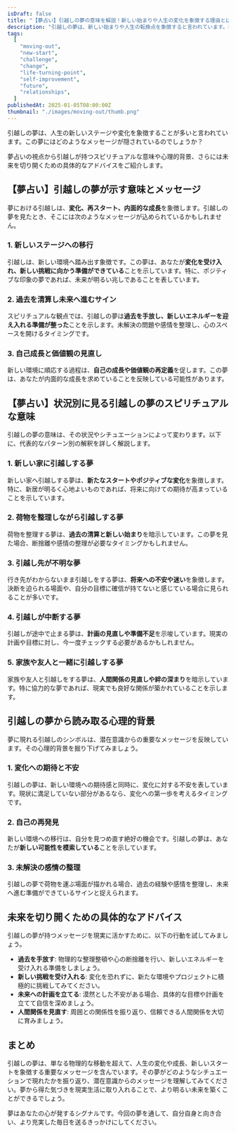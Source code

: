 ```yaml
---
isDraft: false
title: "【夢占い】引越しの夢の意味を解説！新しい始まりや人生の変化を象徴する理由とは？"
description: "引越しの夢は、新しい始まりや人生の転換点を象徴すると言われています。夢占いの観点から、引越しの夢が持つスピリチュアルな意味や心理的背景、具体的な行動指針を詳しく解説します。"
tags:
  [
    "moving-out",
    "new-start",
    "challenge",
    "change",
    "life-turning-point",
    "self-improvement",
    "future",
    "relationships",
  ]
publishedAt: 2025-01-05T08:00:00Z
thumbnail: "./images/moving-out/thumb.png"
---
```


引越しの夢は、人生の新しいステージや変化を象徴することが多いと言われています。この夢にはどのようなメッセージが隠されているのでしょうか？

夢占いの視点から引越しが持つスピリチュアルな意味や心理的背景、さらには未来を切り開くための具体的なアドバイスをご紹介します。

<TableOfContents />

<AdUnit />

## 【夢占い】引越しの夢が示す意味とメッセージ

夢における引越しは、<strong>変化、再スタート、内面的な成長</strong>を象徴します。引越しの夢を見たとき、そこには次のようなメッセージが込められているかもしれません。

### 1. 新しいステージへの移行

引越しは、新しい環境へ踏み出す象徴です。この夢は、あなたが<strong>変化を受け入れ、新しい挑戦に向かう準備ができている</strong>ことを示しています。特に、ポジティブな印象の夢であれば、未来が明るい兆しであることを表しています。

### 2. 過去を清算し未来へ進むサイン

スピリチュアルな観点では、引越しの夢は<strong>過去を手放し、新しいエネルギーを迎え入れる準備が整った</strong>ことを示します。未解決の問題や感情を整理し、心のスペースを開けるタイミングです。

### 3. 自己成長と価値観の見直し

新しい環境に順応する過程は、**自己の成長や価値観の再定義**を促します。この夢は、あなたが内面的な成長を求めていることを反映している可能性があります。

<AdUnit />

## 【夢占い】状況別に見る引越しの夢のスピリチュアルな意味

引越しの夢の意味は、その状況やシチュエーションによって変わります。以下に、代表的なパターン別の解釈を詳しく解説します。

### 1. 新しい家に引越しする夢

新しい家へ引越しする夢は、<strong>新たなスタートやポジティブな変化</strong>を象徴します。特に、新居が明るく心地よいものであれば、将来に向けての期待が高まっていることを示しています。

### 2. 荷物を整理しながら引越しする夢

荷物を整理する夢は、<strong>過去の清算と新しい始まり</strong>を暗示しています。この夢を見た場合、断捨離や感情の整理が必要なタイミングかもしれません。

### 3. 引越し先が不明な夢

行き先がわからないまま引越しをする夢は、<strong>将来への不安や迷い</strong>を象徴します。決断を迫られる場面や、自分の目標に確信が持てないと感じている場合に見られることが多いです。

### 4. 引越しが中断する夢

引越しが途中で止まる夢は、<strong>計画の見直しや準備不足</strong>を示唆しています。現実の計画や目標に対し、今一度チェックする必要があるかもしれません。

### 5. 家族や友人と一緒に引越しする夢

家族や友人と引越しをする夢は、<strong>人間関係の見直しや絆の深まり</strong>を暗示しています。特に協力的な夢であれば、現実でも良好な関係が築かれていることを示します。

<AdUnit />

## 引越しの夢から読み取る心理的背景

夢に現れる引越しのシンボルは、潜在意識からの重要なメッセージを反映しています。その心理的背景を掘り下げてみましょう。

### 1. 変化への期待と不安

引越しの夢は、新しい環境への期待感と同時に、変化に対する不安を表しています。現状に満足していない部分があるなら、変化への第一歩を考えるタイミングです。

### 2. 自己の再発見

新しい環境への移行は、自分を見つめ直す絶好の機会です。引越しの夢は、あなたが<strong>新しい可能性を模索している</strong>ことを示しています。

### 3. 未解決の感情の整理

引越しの夢で荷物を運ぶ場面が描かれる場合、過去の経験や感情を整理し、未来へ進む準備ができているサインと捉えられます。

<AdUnit />

## 未来を切り開くための具体的なアドバイス

引越しの夢が持つメッセージを現実に活かすために、以下の行動を試してみましょう。

- <strong>過去を手放す</strong>: 物理的な整理整頓や心の断捨離を行い、新しいエネルギーを受け入れる準備をしましょう。
- <strong>新しい挑戦を受け入れる</strong>: 変化を恐れずに、新たな環境やプロジェクトに積極的に挑戦してみてください。
- <strong>未来への計画を立てる</strong>: 漠然とした不安がある場合、具体的な目標や計画を立てて自信を深めましょう。
- <strong>人間関係を見直す</strong>: 周囲との関係性を振り返り、信頼できる人間関係を大切に育みましょう。

<AdUnit />

## まとめ

引越しの夢は、単なる物理的な移動を超えて、人生の変化や成長、新しいスタートを象徴する重要なメッセージを含んでいます。その夢がどのようなシチュエーションで現れたかを振り返り、潜在意識からのメッセージを理解してみてください。夢から得た気づきを現実生活に取り入れることで、より明るい未来を築くことができるでしょう。

夢はあなたの心が発するシグナルです。今回の夢を通して、自分自身と向き合い、より充実した毎日を送るきっかけにしてください。
